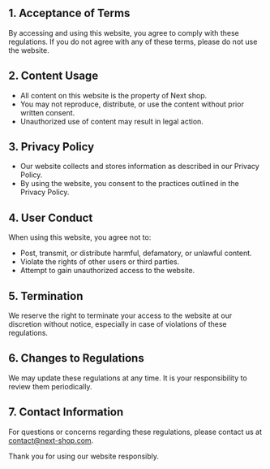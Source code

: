 ## 1. Acceptance of Terms

By accessing and using this website, you agree to comply with these regulations. If you do not agree with any of these terms, please do not use the website.

## 2. Content Usage

- All content on this website is the property of Next shop.
- You may not reproduce, distribute, or use the content without prior written consent.
- Unauthorized use of content may result in legal action.

## 3. Privacy Policy

- Our website collects and stores information as described in our Privacy Policy.
- By using the website, you consent to the practices outlined in the Privacy Policy.

## 4. User Conduct

When using this website, you agree not to:

- Post, transmit, or distribute harmful, defamatory, or unlawful content.
- Violate the rights of other users or third parties.
- Attempt to gain unauthorized access to the website.

## 5. Termination

We reserve the right to terminate your access to the website at our discretion without notice, especially in case of violations of these regulations.

## 6. Changes to Regulations

We may update these regulations at any time. It is your responsibility to review them periodically.

## 7. Contact Information

For questions or concerns regarding these regulations, please contact us at contact@next-shop.com.

Thank you for using our website responsibly.
